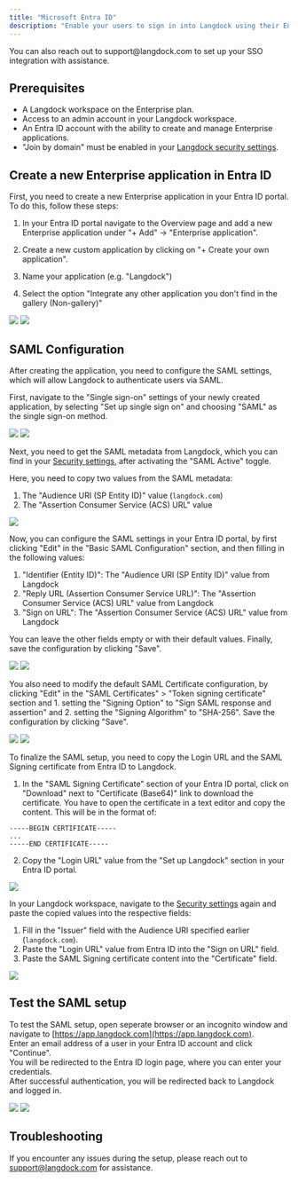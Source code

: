 ```yaml
---
title: "Microsoft Entra ID"
description: "Enable your users to sign in into Langdock using their Entra ID (formerly Azure Active Directory) accounts via SAML."
---
```


<Info>
  You can also reach out to support@langdock.com to set up your SSO integration
  with assistance.
</Info>

## Prerequisites

- A Langdock workspace on the Enterprise plan.
- Access to an admin account in your Langdock workspace.
- An Entra ID account with the ability to create and manage Enterprise applications.
- "Join by domain" must be enabled in your [Langdock security settings](https://app.langdock.com/settings/workspace/security).

## Create a new Enterprise application in Entra ID

First, you need to create a new Enterprise application in your Entra ID portal. <br />
To do this, follow these steps:

1. In your Entra ID portal navigate to the Overview page and add a new Enterprise application under "+ Add" -> "Enterprise application".

2. Create a new custom application by clicking on "+ Create your own application".

3. Name your application (e.g. "Langdock")

4. Select the option "Integrate any other application you don't find in the gallery (Non-gallery)"

<img src="/images/entra-id-1.png" />
<img src="/images/entra-id-2.png" />

## SAML Configuration

After creating the application, you need to configure the SAML settings, which will allow Langdock to authenticate users via SAML.

First, navigate to the "Single sign-on" settings of your newly created application, by selecting "Set up single sign on" and choosing "SAML" as the single sign-on method.

<img src="/images/entra-id-3.png" />
<img src="/images/entra-id-4.png" />

Next, you need to get the SAML metadata from Langdock, which you can find in your [Security settings](https://app.langdock.com/settings/workspace/security), after activating the "SAML Active" toggle.

Here, you need to copy two values from the SAML metadata:

1. The "Audience URI (SP Entity ID)" value (`langdock.com`)
2. The "Assertion Consumer Service (ACS) URL" value

<img src="/images/entra-id-5.png" />

Now, you can configure the SAML settings in your Entra ID portal, by first clicking "Edit" in the "Basic SAML Configuration" section, and then filling in the following values:

1. "Identifier (Entity ID)": The "Audience URI (SP Entity ID)" value from Langdock
2. "Reply URL (Assertion Consumer Service URL)": The "Assertion Consumer Service (ACS) URL" value from Langdock
3. "Sign on URL": The "Assertion Consumer Service (ACS) URL" value from Langdock

You can leave the other fields empty or with their default values. Finally, save the configuration by clicking "Save".

<img src="/images/entra-id-6.png" />
<img src="/images/entra-id-7.png" />

You also need to modify the default SAML Certificate configuration, by clicking "Edit" in the "SAML Certificates" > "Token signing certificate" section and 1. setting the "Signing Option" to "Sign SAML response and assertion" and 2. setting the "Signing Algorithm" to "SHA-256". Save the configuration by clicking "Save".

<img src="/images/entra-id-8.png" />
<img src="/images/entra-id-9.png" />

To finalize the SAML setup, you need to copy the Login URL and the SAML Signing certificate from Entra ID to Langdock.

1. In the "SAML Signing Certificate" section of your Entra ID portal, click on "Download" next to "Certificate (Base64)" link to download the certificate. You have to open the certificate in a text editor and copy the content. This will be in the format of:

```
-----BEGIN CERTIFICATE-----
...
-----END CERTIFICATE-----
```

2. Copy the "Login URL" value from the "Set up Langdock" section in your Entra ID portal.

<img src="/images/entra-id-10.png" />

In your Langdock workspace, navigate to the [Security settings](https://app.langdock.com/settings/workspace/security) again and paste the copied values into the respective fields:

1. Fill in the "Issuer" field with the Audience URI specified earlier (`langdock.com`).
2. Paste the "Login URL" value from Entra ID into the "Sign on URL" field.
3. Paste the SAML Signing certificate content into the "Certificate" field.

<img src="/images/entra-id-11.png" />

## Test the SAML setup

To test the SAML setup, open seperate browser or an incognito window and navigate to [https://app.langdock.com](https://app.langdock.com). <br />
Enter an email address of a user in your Entra ID account and click "Continue". <br />
You will be redirected to the Entra ID login page, where you can enter your credentials. <br />
After successful authentication, you will be redirected back to Langdock and logged in.

<img src="/images/entra-id-12.png" />
<img src="/images/entra-id-13.png" />

## Troubleshooting

If you encounter any issues during the setup, please reach out to support@langdock.com for assistance.

